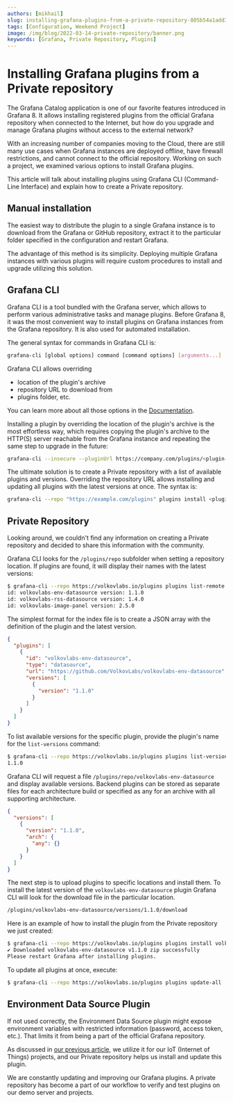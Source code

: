 ```yaml
---
authors: [mikhail]
slug: installing-grafana-plugins-from-a-private-repository-805b54a1add3/
tags: [Configuration, Weekend Project]
image: /img/blog/2022-03-14-private-repository/banner.png
keywords: [Grafana, Private Repository, Plugins]
---
```


# Installing Grafana plugins from a Private repository

The Grafana Catalog application is one of our favorite features introduced in Grafana 8. It allows installing registered plugins from the official Grafana repository when connected to the Internet, but how do you upgrade and manage Grafana plugins without access to the external network?

<!--truncate-->

With an increasing number of companies moving to the Cloud, there are still many use cases when Grafana instances are deployed offline, have firewall restrictions, and cannot connect to the official repository. Working on such a project, we examined various options to install Grafana plugins.

This article will talk about installing plugins using Grafana CLI (Command-Line Interface) and explain how to create a Private repository.

## Manual installation

The easiest way to distribute the plugin to a single Grafana instance is to download from the Grafana or GitHub repository, extract it to the particular folder specified in the configuration and restart Grafana.

The advantage of this method is its simplicity. Deploying multiple Grafana instances with various plugins will require custom procedures to install and upgrade utilizing this solution.

## Grafana CLI

Grafana CLI is a tool bundled with the Grafana server, which allows to perform various administrative tasks and manage plugins. Before Grafana 8, it was the most convenient way to install plugins on Grafana instances from the Grafana repository. It is also used for automated installation.

The general syntax for commands in Grafana CLI is:

```sh
grafana-cli [global options] command [command options] [arguments...]
```

Grafana CLI allows overriding

- location of the plugin's archive
- repository URL to download from
- plugins folder, etc.

You can learn more about all those options in the [Documentation](https://grafana.com/docs/grafana/latest/cli/).

Installing a plugin by overriding the location of the plugin's archive is the most effortless way, which requires copying the plugin's archive to the HTTP(S) server reachable from the Grafana instance and repeating the same step to upgrade in the future:

```sh
grafana-cli --insecure --pluginUrl https://company.com/plugins/<plugin-id>-<plugin-version>.zip plugins install <plugin-id>
```

The ultimate solution is to create a Private repository with a list of available plugins and versions. Overriding the repository URL allows installing and updating all plugins with the latest versions at once. The syntax is:

```sh
grafana-cli --repo "https://example.com/plugins" plugins install <plugin-id>
```

## Private Repository

Looking around, we couldn't find any information on creating a Private repository and decided to share this information with the community.

Grafana CLI looks for the `/plugins/repo` subfolder when setting a repository location. If plugins are found, it will display their names with the latest versions:

```sh
$ grafana-cli --repo https://volkovlabs.io/plugins plugins list-remote
id: volkovlabs-env-datasource version: 1.1.0
id: volkovlabs-rss-datasource version: 1.4.0
id: volkovlabs-image-panel version: 2.5.0
```

The simplest format for the index file is to create a JSON array with the definition of the plugin and the latest version.

```json
{
  "plugins": [
    {
      "id": "volkovlabs-env-datasource",
      "type": "datasource",
      "url": "https://github.com/VolkovLabs/volkovlabs-env-datasource",
      "versions": [
        {
          "version": "1.1.0"
        }
      ]
    }
  ]
}
```

To list available versions for the specific plugin, provide the plugin's name for the `list-versions` command:

```sh
$ grafana-cli --repo https://volkovlabs.io/plugins plugins list-versions volkovlabs-env-datasource
1.1.0
```

Grafana CLI will request a file `/plugins/repo/volkovlabs-env-datasource` and display available versions. Backend plugins can be stored as separate files for each architecture build or specified as any for an archive with all supporting architecture.

```json
{
  "versions": [
    {
      "version": "1.1.0",
      "arch": {
        "any": {}
      }
    }
  ]
}
```

The next step is to upload plugins to specific locations and install them. To install the latest version of the `volkovlabs-env-datasource` plugin Grafana CLI will look for the download file in the particular location.

```sh
/plugins/volkovlabs-env-datasource/versions/1.1.0/download
```

Here is an example of how to install the plugin from the Private repository we just created:

```sh
$ grafana-cli --repo https://volkovlabs.io/plugins plugins install volkovlabs-env-datasource
✔ Downloaded volkovlabs-env-datasource v1.1.0 zip successfully
Please restart Grafana after installing plugins.
```

To update all plugins at once, execute:

```sh
$ grafana-cli --repo https://volkovlabs.io/plugins plugins update-all
```

## Environment Data Source Plugin

If not used correctly, the Environment Data Source plugin might expose environment variables with restricted information (password, access token, etc.). That limits it from being a part of the official Grafana repository.

As discussed in [our previous article](/blog/using-environment-variables-for-configuration-provisioning-and-dashboards-in-grafana-279661733416), we utilize it for our IoT (Internet of Things) projects, and our Private repository helps us install and update this plugin.

We are constantly updating and improving our Grafana plugins. A private repository has become a part of our workflow to verify and test plugins on our demo server and projects.
